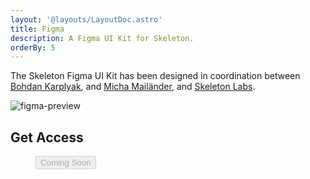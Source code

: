 ```yaml
---
layout: '@layouts/LayoutDoc.astro'
title: Figma
description: A Figma UI Kit for Skeleton.
orderBy: 5
---
```



The Skeleton Figma UI Kit has been designed in coordination between [Bohdan Karplyak](https://www.linkedin.com/in/bohdan-karplyak-659a41162/), and [Micha Mailänder](https://www.linkedin.com/in/micha-mail%C3%A4nder-548aba16a/), and [Skeleton Labs](https://www.skeletonlabs.co/).

<img src="https://github.com/skeletonlabs/skeleton/assets/1509726/956e6893-062e-4030-ba6a-d7b6e8acc4e8" alt="figma-preview" class="rounded-container" />

## Get Access

<figure class="card-enhanced-gradient p-8 flex justify-center">
	<button type="button" class="btn preset-filled" disabled>Coming Soon</button>
</figure>